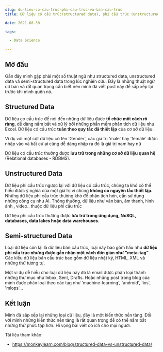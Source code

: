 ```yaml
--- 
slug: du-lieu-co-cau-truc-phi-cau-truc-va-ban-cau-truc
title: Dữ liệu có cấu trúc(structured data), phi cấu trúc (unstructured data) và bán cấu trúc (semi-structured data) là gì?

date: 2021-08-30 

tags: 

  - Data Science 

--- 
```


## Mở đầu

Gần đây mình gặp phải một số thuật ngữ như structured data, unstructured data và semi-structured data trong lúc nghiên cứu. Đây là những thuật ngữ cơ bản và rất quan trọng cần biết nên mình đã viết post này để sắp xếp lại trước khi mình quên nó. 


## Structured Data
Dữ liệu có cấu trúc để nói đến những dữ liệu được **tổ chức một cách rõ ràng**, dễ dàng nắm bắt và xử lý bởi những phần mềm phân tích dữ liệu như Excel. Dữ liệu có cấu trúc **tuân theo quy tắc đã thiết lập** của cơ sở dữ liệu.

Ví dụ với một cột dữ liệu có tên 'Gender', các giá trị 'male' hay 'female' được nhập vào và bất cứ ai cũng dễ dàng nhập ra đó là giá trị nam hay nữ

Dữ liệu có cấu trúc thường được **lưu trữ trong những cơ sở dữ liệu quan hệ** (Relational databases - RDBMS). 


## Unstructured Data
Dữ liệu phi cấu trúc ngược lại với dữ liệu có cấu trúc, chúng ta khó có thể hiểu được ý nghĩa của một giá trị vì chúng **không có nguyên tắc thiết lập**. Những dữ liệu phi cấu trúc thường khó để phân tích hơn, cần sử dụng những công cụ như AI. Thông thường, dữ liệu như văn bản, âm thanh, hình ảnh , video.. thuộc dữ liệu phi cấu trúc

Dữ liệu phi cấu trúc thường được **lưu trữ trong ứng dụng, NoSQL, databases, data lakes hoặc data warehouses**. 


## Semi-structured Data
Loại dữ liệu còn lại là dữ liệu bán cấu trúc, loại này bao gồm hầu như **dữ liệu phi cấu trúc nhưng được gắn nhãn một cách đơn giản như "meta-tag"**. Các kiểu dữ liệu bán cấu trúc bao gồm dữ liệu nhật ký, HTML, XML và những thứ tương tự.

Một ví dụ dễ hiểu cho loại dữ liệu này đó là email được phân loại thành những thư mục như Inbox, Sent, Drafts. Hoặc những post trong blog của mình được phân loại theo các tag như 'machine-learning', 'android', 'ios', 'mlops'...


## Kết luận

Mình đã sắp xếp lại những loại dữ liệu, đây là một kiến thức nền tảng. Đối với mình những kiến thức nền tảng là rất quan trọng để có thể nắm bắt những thứ phức tạp hơn. Hi vọng bài viết có ích cho mọi người.

Tài liệu tham khảo: 
* https://monkeylearn.com/blog/structured-data-vs-unstructured-data/


